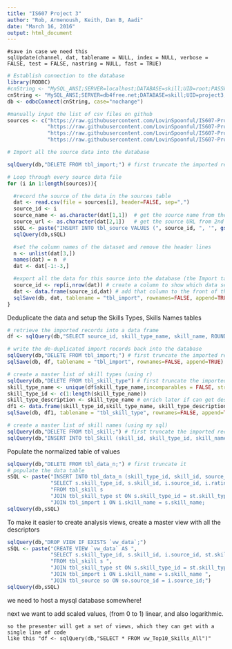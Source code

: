 ```yaml
---
title: "IS607 Project 3"
author: "Rob, Armenoush, Keith, Dan B, Aadi" 
date: "March 16, 2016"
output: html_document
---
```



```
#save in case we need this
sqlUpdate(channel, dat, tablename = NULL, index = NULL, verbose = FALSE, test = FALSE, nastring = NULL, fast = TRUE)

```



```r

# Establish connection to the database
library(RODBC)
#cnString <- "MySQL_ANSI;SERVER=localhost;DATABASE=skill;UID=root;PASSWORD=CUNYRBridge4!;OPTION=3;"
cnString <- "MySQL_ANSI;SERVER=db4free.net;DATABASE=skill;UID=project3;PASSWORD=CUNYRBridge4;OPTION=3;"
db <- odbcConnect(cnString, case="nochange")

#manually input the list of csv files on github
sources <- c("https://raw.githubusercontent.com/LovinSpoonful/IS607-Project3/39c575afb60c2ca7d309bb1bdc522b6135df85a2/skills2010.csv",
             "https://raw.githubusercontent.com/LovinSpoonful/IS607-Project3/39c575afb60c2ca7d309bb1bdc522b6135df85a2/skills2013.csv",
             "https://raw.githubusercontent.com/LovinSpoonful/IS607-Project3/39c575afb60c2ca7d309bb1bdc522b6135df85a2/skills2014.csv",
             "https://raw.githubusercontent.com/LovinSpoonful/IS607-Project3/56e8b1c400691cba256d36c9ed33a2478121ff2f/skillsdis.csv")
```




```r

# Import all the source data into the database

sqlQuery(db,"DELETE FROM tbl_import;") # first truncate the imported records table

# Loop through every source data file
for (i in 1:length(sources)){

  #record the source of the data in the sources table
  dat <- read.csv(file = sources[i], header=FALSE, sep=",") 
  source_id <- i
  source_name <- as.character(dat[1,1])  # get the source name from the top row of the data file
  source_url <- as.character(dat[2,1])   # get the source URL from 2nd row
  sSQL <- paste("INSERT INTO tbl_source VALUES (", source_id, ", '", gsub(" ", "_", source_name), "', '", source_name, "', '", source_url, "')",   sep = "", collapse = NULL)  # write this information into the sources table
  sqlQuery(db,sSQL)

  #set the column names of the dataset and remove the header lines
  n <- unlist(dat[3,])
  names(dat) = n  #
  dat <- dat[-1:-3,]

  #export all the data for this source into the database (the Import table)
  source_id <- rep(i,nrow(dat)) # create a column to show which data set these samples came from
  dat <- data.frame(source_id,dat) # add that column to the front of the dataframe
  sqlSave(db, dat, tablename = "tbl_import", rownames=FALSE, append=TRUE) # write the dataframe to the mySQL table
}

```

Deduplicate the data and setup the Skills Types, Skills Names tables

```r

# retrieve the imported records into a data frame
df <- sqlQuery(db,"SELECT source_id, skill_type_name, skill_name, ROUND(AVG(rating),3) rating FROM tbl_import GROUP BY source_id, skill_type_name, skill_name ORDER BY source_id, skill_type_name, skill_name;", stringsAsFactors = FALSE)  

# write the de-duplicated import records back into the database
sqlQuery(db,"DELETE FROM tbl_import;") # first truncate the imported records table
sqlSave(db, df, tablename = "tbl_import", rownames=FALSE, append=TRUE) # write the dataframe to the mySQL table

# create a master list of skill types (using r)
sqlQuery(db,"DELETE FROM tbl_skill_type") # first truncate the imported records table
skill_type_name <- unique(df$skill_type_name,incomparables = FALSE, stringsAsFactors = FALSE)
skill_type_id <- c(1:length(skill_type_name))
skill_type_description <- skill_type_name # enrich later if can get descriptions
df1 <- data.frame(skill_type_id,skill_type_name, skill_type_description) # create a dataframe that matches the table structure
sqlSave(db, df1, tablename = "tbl_skill_type", rownames=FALSE, append=TRUE) # write the dataframe to the mySQL table

# create a master list of skill names (using my sql)
sqlQuery(db,"DELETE FROM tbl_skill;") # first truncate the imported records table
sqlQuery(db,"INSERT INTO tbl_Skill (skill_id, skill_type_id, skill_name) SELECT NULL, st.skill_type_id, i.skill_name FROM tbl_import i JOIN tbl_skill_type st ON st.skill_type_name = i.skill_type_name GROUP BY st.skill_type_id, i.skill_name;")

```


Populate the normalized table of values

```r

sqlQuery(db,"DELETE FROM tbl_data_n;") # first truncate it
# populate the data table
sSQL <- paste("INSERT INTO tbl_data_n (skill_type_id, skill_id, source_id, rating) ",
              "SELECT s.skill_type_id, s.skill_id, i.source_id, i.rating         ",
              "FROM tbl_skill s                                                  ",
              "JOIN tbl_skill_type st ON s.skill_type_id = st.skill_type_id      ",
              "JOIN tbl_import i ON i.skill_name = s.skill_name;                 ", sep = "")
sqlQuery(db,sSQL)

```

To make it easier to create analysis views, create a master view with all the descriptors

```r

sqlQuery(db,"DROP VIEW IF EXISTS `vw_data`;")
sSQL <- paste("CREATE VIEW `vw_data` AS ",
              "SELECT s.skill_type_id, s.skill_id, i.source_id, st.skill_type_name, s.skill_name, so.source_name, so.source_description, i.rating ",
              "FROM tbl_skill s ",
              "JOIN tbl_skill_type st ON s.skill_type_id = st.skill_type_id ",
              "JOIN tbl_import i ON i.skill_name = s.skill_name ",
              "JOIN tbl_source so ON so.source_id = i.source_id;")
sqlQuery(db,sSQL)  

```





we need to host a mysql database somewhere!

next we want to add scaled values, (from 0 to 1) linear, and also logarithmic.



```
so the presenter will get a set of views, which they can get with a single line of code
like this "df <- sqlQuery(db,"SELECT * FROM vw_Top10_Skills_All")"
```


